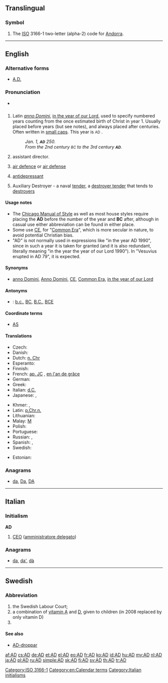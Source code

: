 {{also|Appendix:Variations of "ad"}}
==Translingual==

===Symbol===
{{head|mul|symbol}}

# The [[ISO]] 3166-1 two-letter (alpha-2) code for [[Andorra]].

[[Category:ISO 3166-1]]

----

==English==

===Alternative forms===
* [[A.D.]]

===Pronunciation===
* {{audio|En-us-AD.ogg|audio (US)}}

==={{initialism-old|en}}===
{{head|en|initialism|head=AD}}

# Latin ''[[anno Domini]]'', [[in the year of our Lord]], used to specify numbered years counting from the once estimated birth of Christ in year 1. Usually placed before years (but see notes), and always placed after centuries. Often written in [[small caps]]. This year is <small>AD</small> {{CURRENTYEAR}}.
#: ''Jan. 1, '''<small>AD</small>''' 250.''
#: ''From the 2nd century <small>BC</small> to the 3rd century '''<small>AD</small>'''.''
# assistant director.
# {{context|military|lang=en}} [[air defence]] or [[air defense]]
# [[antidepressant]]
# {{context|US|Navy|lang=en}} Auxiliary Destroyer - a naval [[tender]], a [[destroyer tender]] that tends to [[destroyer]]s

====Usage notes====
* The [[w:Chicago Manual of Style|Chicago Manual of Style]] as well as most house styles require placing the '''AD''' before the number of the year and '''BC''' after, although in casual use either abbreviation can be found in either place.
* Some use [[CE]], for "[[Common Era]]", which is more secular in nature, to avoid potential Christian bias.
* "AD" is not normally used in expressions like "in the year AD 1990", since in such a year it is taken for granted (and it is also redundant, literally meaning "in the year the year of our Lord 1990"). In "Vesuvius erupted in AD 79", it is expected.

====Synonyms====
* {{sense|anno Domini}} [[anno Domini]], [[Anno Domini]], [[CE]], [[Common Era]], [[in the year of our Lord]]

====Antonyms====
* {{sense|anno Domini}}: [[b.c.]], [[BC]], [[B.C.]], [[BCE]]

====Coordinate terms====
* {{sense|destroyer tender}} [[AS]]

====Translations====
{{trans-top|anno Domini}}
* Czech: {{t|cs|A. D.}}
* Danish: {{t|da|e.Kr.}} {{gloss|efter Kristus}}
* Dutch: [[n. Chr]] {{gloss|na Christus}}
* Esperanto: {{t+|eo|p.K.}}
* Finnish: {{t+|fi|jKr.}} {{gloss|jälkeen Kristuksen}}
* French: [[ap. JC]] {{gloss|après Jésus-Christ}}, [[en l'an de grâce]] {{qualifier|archaic}}
* German: {{t+|de|n. Chr.}} {{gloss|nach Christus}}
* Greek: {{t+|el|μ.Χ.|sc=Grek}}
* Italian: [[d.C.]] {{gloss|dopo Cristo}}
* Japanese: {{t+|ja|西暦|tr=seireki}}, {{t+|ja|紀元|tr=kigen}}
{{trans-mid}}
* Khmer: {{t+|km|គ.ស.|tr=kɔɔ sɑɑ|sc=Khmr}}, {{t|km|គ្រិស្តសករាជ​|tr=krɨh sa’kraac|sc=Khmr}}
* Latin: [[p.Chr.n.]] {{gloss|post Christum natum}}
* Lithuanian: {{t|lt|m.e|f}}
* Malay: [[M]] {{gloss|Masihi}}
* Polish: {{t+|pl|n.e.}}
* Portuguese: {{t|pt|DC}}
* Russian: {{t|ru|после Р. Хр.|tr=pósle Roždestvá Xristóva}}, {{t|ru|н. э.|tr=nášej éry}}
* Spanish: {{t|es|d.C.}}, {{gloss|[[después de Cristo]]}}
* Swedish: {{t+|sv|e.Kr.}} {{gloss|efter Kristus}}
{{trans-bottom}}

{{trans-top|air defence}}
* Estonian: {{t|et|õhukaitse}}
{{trans-mid}}
{{trans-bottom}}

===Anagrams===
* [[da#English|da]], [[Da#English|Da]], [[DA#English|DA]]

[[Category:en:Calendar terms]]

----

==Italian==

===Initialism===
'''AD'''

# [[CEO]] ([[amministratore delegato]])

===Anagrams===
* [[da#Italian|da]], [[da'#Italian|da']], [[dà#Italian|dà]]

[[Category:Italian initialisms]]

----

==Swedish==

===Abbreviation===
{{head|sv|abbreviation}}

# the Swedish Labour Court; {{abbreviation of|lang=sv|arbetsdomstolen}}
# a combination of [[vitamin A]] and [[vitamin D|D]], given to children (in 2008 replaced by only vitamin D)
# {{abbreviation of|lang=sv|art director}}

====See also====
* [[AD-droppar]]

[[af:AD]]
[[cs:AD]]
[[de:AD]]
[[et:AD]]
[[el:AD]]
[[eo:AD]]
[[fr:AD]]
[[ko:AD]]
[[id:AD]]
[[hu:AD]]
[[my:AD]]
[[nl:AD]]
[[ja:AD]]
[[pl:AD]]
[[ru:AD]]
[[simple:AD]]
[[sk:AD]]
[[fi:AD]]
[[sv:AD]]
[[th:AD]]
[[tr:AD]]